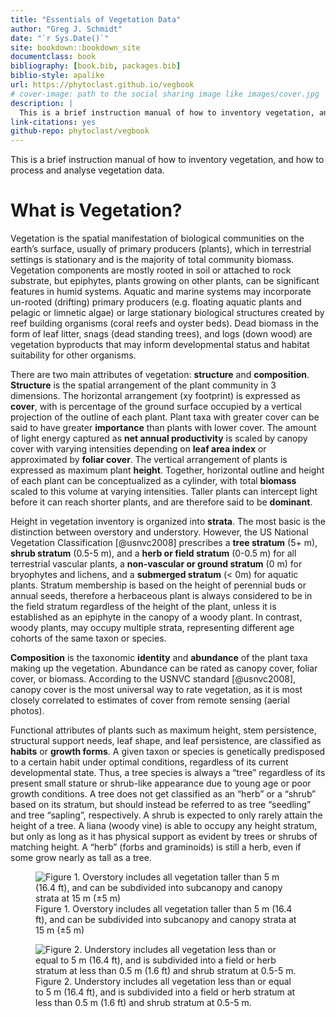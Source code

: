 ```yaml
--- 
title: "Essentials of Vegetation Data"
author: "Greg J. Schmidt"
date: "`r Sys.Date()`"
site: bookdown::bookdown_site
documentclass: book
bibliography: [book.bib, packages.bib]
biblio-style: apalike
url: https://phytoclast.github.io/vegbook
# cover-image: path to the social sharing image like images/cover.jpg
description: |
  This is a brief instruction manual of how to inventory vegetation, and how to process and analyse vegetation data.
link-citations: yes
github-repo: phytoclast/vegbook
---
```


This is a brief instruction manual of how to inventory vegetation, and how to process and analyse vegetation data. 


# What is Vegetation?

Vegetation is the spatial manifestation of biological communities on the earth's surface, usually of primary producers (plants), which in terrestrial settings is stationary and is the majority of total community biomass. Vegetation components are mostly rooted in soil or attached to rock substrate, but epiphytes, plants growing on other plants, can be significant features in humid systems. Aquatic and marine systems may incorporate un-rooted (drifting) primary producers (e.g. floating aquatic plants and pelagic or limnetic algae) or large stationary biological structures created by reef building organisms (coral reefs and oyster beds). Dead biomass in the form of leaf litter, snags (dead standing trees), and logs (down wood) are vegetation byproducts that may inform developmental status and habitat suitability for other organisms.  


There are two main attributes of vegetation: **structure** and **composition**. **Structure** is the spatial arrangement of the plant community in 3 dimensions. The horizontal arrangement (xy footprint) is expressed as **cover**, with is percentage of the ground surface occupied by a vertical projection of the outline of each plant. Plant taxa with greater cover can be said to have greater **importance** than plants with lower cover. The amount of light energy captured as **net annual productivity** is scaled by canopy cover with varying intensities depending on **leaf area index** or approximated by **foliar cover**. The vertical arrangement of plants is expressed as maximum plant **height**. Together, horizontal outline and height of each plant can be conceptualized as a cylinder, with total **biomass** scaled to this volume at varying intensities. Taller plants can intercept light before it can reach shorter plants, and are therefore said to be **dominant**.

Height in vegetation inventory is organized into **strata**. The most basic is the distinction between overstory and understory. However, the US National Vegetation Classification [@usnvc2008] prescribes a **tree stratum** (5+ m), **shrub stratum** (0.5-5 m), and a **herb or field stratum** (0-0.5 m) for all terrestrial vascular plants, a **non-vascular or ground stratum** (0 m) for bryophytes and lichens, and a **submerged stratum** (< 0m) for aquatic plants. Stratum membership is based on the height of perennial buds or annual seeds, therefore a herbaceous plant is always considered to be in the field stratum regardless of the height of the plant, unless it is established as an epiphyte in the canopy of a woody plant. In contrast, woody plants, may occupy multiple strata, representing different age cohorts of the same taxon or species.

**Composition** is the taxonomic **identity** and **abundance** of the plant taxa making up the vegetation. Abundance can be rated as canopy cover, foliar cover, or biomass. According to the USNVC standard [@usnvc2008], canopy cover is the most universal way to rate vegetation, as it is most closely correlated to estimates of cover from remote sensing (aerial photos).

Functional attributes of plants such as maximum height, stem persistence, structural support needs, leaf shape, and leaf persistence, are classified as **habits** or **growth forms**. A given taxon or species is genetically predisposed to a certain habit under optimal conditions, regardless of its current developmental state. Thus, a tree species is always a "tree" regardless of its present small stature or shrub-like appearance due to young age or poor growth conditions. A tree does not get classified as an "herb" or a "shrub" based on its stratum, but should instead be referred to as tree "seedling" and tree "sapling", respectively. A shrub is expected to only rarely attain the height of a tree. A liana (woody vine) is able to occupy any height stratum, but only as long as it has physical support as evident by trees or shrubs of matching height. A "herb" (forbs and graminoids) is still a herb, even if some grow nearly as tall as a tree.

![Figure 1. Overstory includes all vegetation taller than 5 m (16.4 ft), and can be subdivided into subcanopy and canopy strata at 15 m (±5 m)](static-figures/overstory.png)


![Figure 2. Understory includes all vegetation less than or equal to 5 m (16.4 ft), and is subdivided into a field or herb stratum at less than 0.5 m (1.6 ft) and shrub stratum at 0.5-5 m.](static-figures/understory.png)
